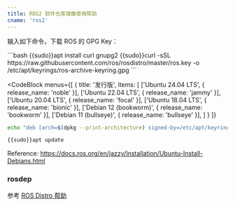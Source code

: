 ```yaml
---
title: ROS2 软件仓库镜像使用帮助
cname: 'ros2'
---
```


输入如下命令，下载 ROS 的 GPG Key：

<CodeBlock>
```bash
{{sudo}}apt install curl gnupg2
{{sudo}}curl -sSL https://raw.githubusercontent.com/ros/rosdistro/master/ros.key  -o /etc/apt/keyrings/ros-archive-keyring.gpg
```
</CodeBlock>

<CodeBlock
  menus={[
    {
      title: '发行版',
      items: [
        ['Ubuntu 24.04 LTS', { release_name: 'noble' }],
        ['Ubuntu 22.04 LTS', { release_name: 'jammy' }],
        ['Ubuntu 20.04 LTS', { release_name: 'focal' }],
        ['Ubuntu 18.04 LTS', { release_name: 'bionic' }],
        ['Debian 12 (bookworm)', { release_name: 'bookworm' }],
        ['Debian 11 (bullseye)', { release_name: 'bullseye' }],
      ]
    }
  ]}
>

```bash
echo "deb [arch=$(dpkg --print-architecture) signed-by=/etc/apt/keyrings/ros-archive-keyring.gpg] {{http_protocol}}{{mirror}}/ubuntu {{release_name}} main" | {{sudo}}tee /etc/apt/sources.list.d/ros2.list > /dev/null

{{sudo}}apt update
```

</CodeBlock>

Reference: https://docs.ros.org/en/jazzy/Installation/Ubuntu-Install-Debians.html

### rosdep

参考 [ROS Distro 帮助](/rosdistro/)
